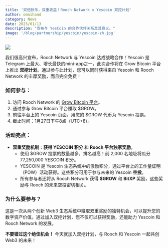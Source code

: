 ```yaml
---
title: '双倍快乐，双重收益！Rooch Network x Yescoin 双挖计划'
author: omnihand
category: News
date: 2025/01/13
description: "宣布与 YesCoin 的合作伙伴关系及其意义。"
image: '/blog/partnership/yescoin/yescoin-zh.jpg'
---
```



<PostHeader />

![](/blog/partnership/yescoin/yescoin-zh.jpg)

我们很高兴宣布，Rooch Network 与 Yescoin 达成战略合作！Yescoin 是 Telegram 上最大、增长最快的mini-app之一，此次合作将在 Grow Bitcoin 平台上推出 **双挖计划**。通过参与此计划，您可以同时获得来自 Yescoin 和 Rooch Network 的丰厚奖励，而且完全免费！

### 如何参与：

1. 访问 Rooch Network 的 [Grow Bitcoin 平台](https://grow.rooch.network/)。
2. 通过参与 Grow Bitcoin 平台赚取 $GROW。
3. 前往平台上的 Yescoin 页面，用您的 $GROW 代币为 Yescoin 投票。
4. 截止时间：1月27日下午8点（UTC+8）。

### 活动亮点：

- **双重奖励机制**：**获得 YESCOIN 积分** 和 **Rooch 平台独家奖励**。
    - 使用 $GROW 投票的数量越多，排名越高！前 2,000 名地址将瓜分 77,250,000 YESCOIN 积分。
    - YESCOIN 是 Yescoin 生态系统中的激励积分，通过平台上的工作量证明（POW）活动获得。这些积分可用于参与未来的 Yescoin **空投**。
    - 所有参与者还将从 Rooch Network 获得 **$GROW** 和 **BitXP** 奖励，这些奖励与 Rooch 的未来空投密切相关。

### 为什么要参与？

这是一次从两个创新 Web3 生态系统中赚取双重奖励的独特机会，可以提升您的数字资产价值。通过加入双挖计划，您不仅可以获得奖励，还能助力 Yescoin 和 Rooch Network 的发展。

**不要错过这个绝佳机会！** 今天就加入双挖计划，与 Rooch 和 Yescoin 一起共创 Web3 的未来！
